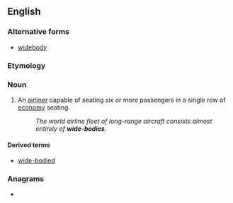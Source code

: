{{also|widebody}}
==English==

===Alternative forms===
* [[widebody]]

===Etymology===
{{compound|en|wide|body}}

===Noun===
{{en-noun}}

# {{lb|en|aeronautics}} An [[airliner]] capable of seating six or more passengers in a single row of [[economy]] seating.
#: ''The world airline fleet of long-range aircraft consists almost entirely of '''wide-bodies'''.''

====Derived terms====
* [[wide-bodied]]

===Anagrams===
* {{anagrams|en|a=bddeiowy|bodywide}}